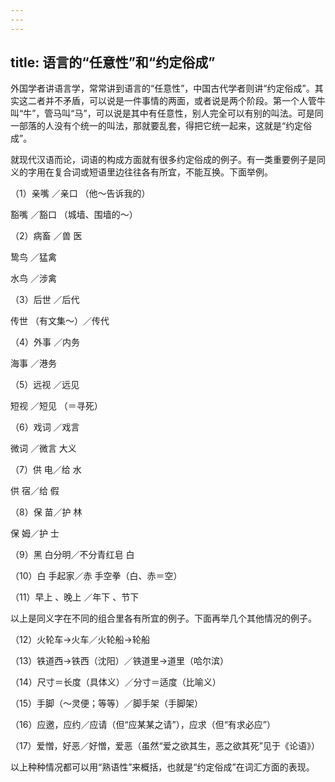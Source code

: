 ```yaml
---
---
---
```

title: 语言的“任意性”和“约定俗成”
---




外国学者讲语言学，常常讲到语言的“任意性”，中国古代学者则讲“约定俗成”。其实这二者并不矛盾，可以说是一件事情的两面，或者说是两个阶段。第一个人管牛叫“牛”，管马叫“马”，可以说是其中有任意性，别人完全可以有别的叫法。可是同一部落的人没有个统一的叫法，那就要乱套，得把它统一起来，这就是“约定俗成”。

就现代汉语而论，词语的构成方面就有很多约定俗成的例子。有一类重要例子是同义的字用在复合词或短语里边往往各有所宜，不能互换。下面举例。

（1）亲嘴 ／亲口 （他～告诉我的）

豁嘴 ／豁口 （城墙、围墙的～）

（2）病畜 ／兽 医

鸷鸟 ／猛禽

水鸟 ／涉禽

（3）后世 ／后代

传世 （有文集～）／传代

（4）外事 ／内务

海事 ／港务

（5）远视 ／远见

短视 ／短见 （＝寻死）

（6）戏词 ／戏言

微词 ／微言 大义

（7）供 电／给 水

供 宿／给 假

（8）保 苗／护 林

保 姆／护 士

（9）黑 白分明／不分青红皂 白

（10）白 手起家／赤 手空拳（白、赤＝空）

（11）早上 、晚上 ／年下 、节下

以上是同义字在不同的组合里各有所宜的例子。下面再举几个其他情况的例子。

（12）火轮车→火车／火轮船→轮船

（13）铁道西→铁西（沈阳）／铁道里→道里（哈尔滨）

﻿（14）尺寸＝长度（具体义）／分寸＝适度（比喻义）

（15）手脚（～灵便；等等）／脚手架（手脚架）

（16）应邀，应约／应请（但“应某某之请”），应求（但“有求必应”）

（17）爱憎，好恶／好憎，爱恶（虽然“爱之欲其生，恶之欲其死”见于《论语》）

以上种种情况都可以用“熟语性”来概括，也就是“约定俗成”在词汇方面的表现。